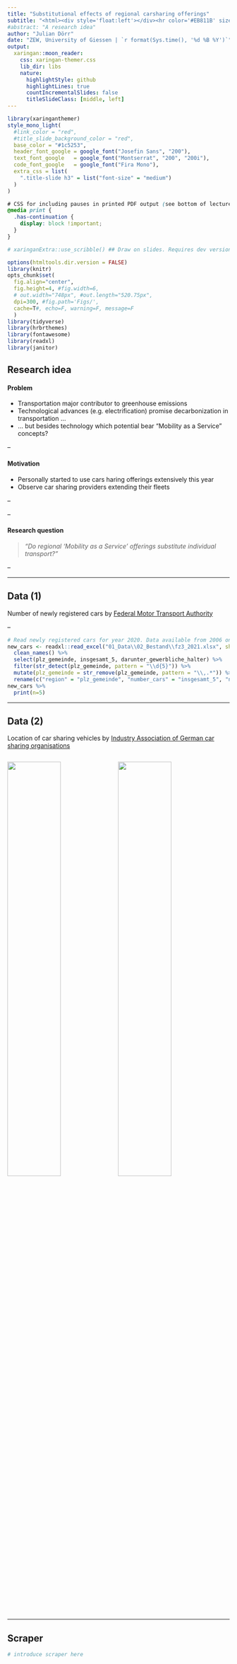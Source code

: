 ```yaml
---
title: "Substitutional effects of regional carsharing offerings"
subtitle: "<html><div style='float:left'></div><hr color='#EB811B' size=1px width=796px></html><br>"
#abstract: "A research idea"
author: "Julian Dörr"
date: "ZEW, University of Giessen | `r format(Sys.time(), '%d %B %Y')`"
output:
  xaringan::moon_reader:
    css: xaringan-themer.css 
    lib_dir: libs
    nature:
      highlightStyle: github
      highlightLines: true
      countIncrementalSlides: false
      titleSlideClass: [middle, left]
---
```


```r
library(xaringanthemer)
style_mono_light(
  #link_color = "red",
  #title_slide_background_color = "red",
  base_color = "#1c5253",
  header_font_google = google_font("Josefin Sans", "200"),
  text_font_google   = google_font("Montserrat", "200", "200i"),
  code_font_google   = google_font("Fira Mono"),
  extra_css = list(
    ".title-slide h3" = list("font-size" = "medium")
  )
)
```


```css
# CSS for including pauses in printed PDF output (see bottom of lecture)
@media print {
  .has-continuation {
    display: block !important;
  }
}
```

```r
# xaringanExtra::use_scribble() ## Draw on slides. Requires dev version of xaringanExtra.

options(htmltools.dir.version = FALSE)
library(knitr)
opts_chunk$set(
  fig.align="center",  
  fig.height=4, #fig.width=6,
  # out.width="748px", #out.length="520.75px",
  dpi=300, #fig.path='Figs/',
  cache=T#, echo=F, warning=F, message=F
  )
library(tidyverse)
library(hrbrthemes)
library(fontawesome)
library(readxl)
library(janitor)
```



## Research idea

#### Problem

- Transportation major contributor to greenhouse emissions
- Technological advances (e.g. electrification) promise decarbonization in transportation ...
- ... but besides technology which potential bear "Mobility as a Service" concepts?

--

#### Motivation

- Personally started to use cars haring offerings extensively this year
- Observe car sharing providers extending their fleets

--


--

#### Research question

> *"Do regional 'Mobility as a Service' offerings substitute individual transport?"*

--

---

## Data (1)

Number of newly registered cars by [Federal Motor Transport Authority](https://www.kba.de/DE/Statistik/Fahrzeuge/Neuzulassungen/neuzulassungen_inhalt.html?nn=2601598)

--

```r
# Read newly registered cars for year 2020. Data available from 2006 on -> Panel!
new_cars <- readxl::read_excel("01_Data\\02_Bestand\\fz3_2021.xlsx", sheet = "FZ 3.1", skip = 8, na = c('.')) %>% 
  clean_names() %>% 
  select(plz_gemeinde, insgesamt_5, darunter_gewerbliche_halter) %>% 
  filter(str_detect(plz_gemeinde, pattern = "\\d{5}")) %>% 
  mutate(plz_gemeinde = str_remove(plz_gemeinde, pattern = "\\,.*")) %>% 
  rename(c("region" = "plz_gemeinde", "number_cars" = "insgesamt_5", "number_cars_commercial" = "darunter_gewerbliche_halter")) 
new_cars %>% 
  print(n=5)
```

---

## Data (2)

Location of car sharing vehicles by [Industry Association of German car sharing organisations](https://carsharing.de/cs-standorte)

 

<div class="column">
  <img src="./bcs_weinheim.png" width ="49%">
  <img src="./bcs_balingen.png" width ="49%">
</div>






---

## Scraper


```r
# introduce scraper here
```


